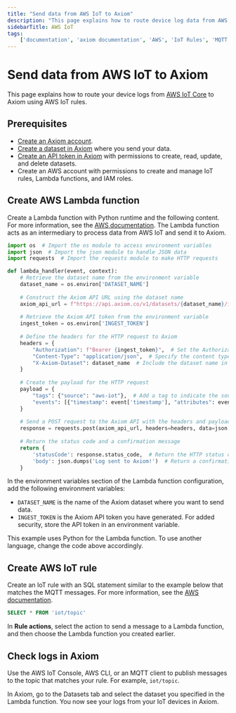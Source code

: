 ```yaml
---
title: "Send data from AWS IoT to Axiom"
description: "This page explains how to route device log data from AWS IoT Core to Axiom using AWS IoT and Lambda functions"
sidebarTitle: AWS IoT
tags:
    ['documentation', 'axiom documentation', 'AWS', 'IoT Rules', 'MQTT']
---
```


# Send data from AWS IoT to Axiom

This page explains how to route your device logs from [AWS IoT Core](https://aws.amazon.com/iot-core/) to Axiom using AWS IoT rules.

## Prerequisites

- [Create an Axiom account](https://app.axiom.co/).
- [Create a dataset in Axiom](/docs/reference/datasets) where you send your data.
- [Create an API token in Axiom](/docs/reference/tokens) with permissions to create, read, update, and delete datasets.
- Create an AWS account with permissions to create and manage IoT rules, Lambda functions, and IAM roles.

## Create AWS Lambda function

Create a Lambda function with Python runtime and the following content. For more information, see the [AWS documentation](https://docs.aws.amazon.com/lambda/latest/dg/getting-started.html#getting-started-create-function). The Lambda function acts as an intermediary to process data from AWS IoT and send it to Axiom.

```python
import os  # Import the os module to access environment variables
import json  # Import the json module to handle JSON data
import requests  # Import the requests module to make HTTP requests

def lambda_handler(event, context):
    # Retrieve the dataset name from the environment variable
    dataset_name = os.environ['DATASET_NAME']
    
    # Construct the Axiom API URL using the dataset name
    axiom_api_url = f"https://api.axiom.co/v1/datasets/{dataset_name}/ingest"
    
    # Retrieve the Axiom API token from the environment variable
    ingest_token = os.environ['INGEST_TOKEN']
    
    # Define the headers for the HTTP request to Axiom
    headers = {
        "Authorization": f"Bearer {ingest_token}",  # Set the Authorization header with the token
        "Content-Type": "application/json",  # Specify the content type as JSON
        "X-Axiom-Dataset": dataset_name  # Include the dataset name in the headers
    }
    
    # Create the payload for the HTTP request
    payload = {
        "tags": {"source": "aws-iot"},  # Add a tag to indicate the source of the data
        "events": [{"timestamp": event['timestamp'], "attributes": event}]  # Include the event data
    }
    
    # Send a POST request to the Axiom API with the headers and payload
    response = requests.post(axiom_api_url, headers=headers, data=json.dumps(payload))
    
    # Return the status code and a confirmation message
    return {
        'statusCode': response.status_code,  # Return the HTTP status code from the Axiom API response
        'body': json.dumps('Log sent to Axiom!')  # Return a confirmation message as JSON
    }
```

In the environment variables section of the Lambda function configuration, add the following environment variables:
- `DATASET_NAME` is the name of the Axiom dataset where you want to send data.
- `INGEST_TOKEN` is the Axiom API token you have generated. For added security, store the API token in an environment variable.

<Note>
This example uses Python for the Lambda function. To use another language, change the code above accordingly.
</Note>

## Create AWS IoT rule

Create an IoT rule with an SQL statement similar to the example below that matches the MQTT messages. For more information, see the [AWS documentation](https://docs.aws.amazon.com/iot/latest/developerguide/iot-create-rule.html).

```sql 
SELECT * FROM 'iot/topic'
```

In **Rule actions**, select the action to send a message to a Lambda function, and then choose the Lambda function you created earlier.

## Check logs in Axiom

Use the AWS IoT Console, AWS CLI, or an MQTT client to publish messages to the topic that matches your rule. For example, `iot/topic`.

In Axiom, go to the Datasets tab and select the dataset you specified in the Lambda function. You now see your logs from your IoT devices in Axiom.
